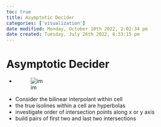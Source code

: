```yaml
---
toc: true
title: Asymptotic Decider
categories: ['visualization']
date modified: Monday, October 10th 2022, 2:02:34 pm
date created: Tuesday, July 26th 2022, 8:33:15 pm
---
```


# Asymptotic Decider
- ![im](images/Pasted%20image%2020220411133754.png)
- Consider the bilinear interpolant within cell
- the true isolines within a cell are hyperbolas
- investigate order of intersection points along x or y axis
- build pairs of first two and last two intersections



